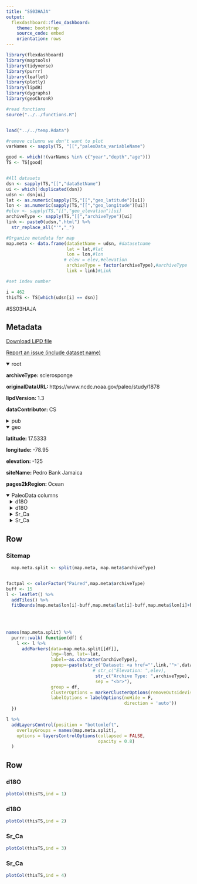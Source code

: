 ```yaml
---
title: "SS03HAJA"
output: 
  flexdashboard::flex_dashboard:
    theme: bootstrap
    source_code: embed
    orientation: rows
---
```


```r
library(flexdashboard)
library(maptools)
library(tidyverse)
library(purrr)
library(leaflet)
library(plotly)
library(lipdR)
library(dygraphs)
library(geoChronR)

#read functions
source("../../functions.R")


load("../../temp.Rdata")

#remove columns we don't want to plot
varNames <- sapply(TS, "[[","paleoData_variableName")

good <- which(!(varNames %in% c("year","depth","age")))
TS <- TS[good]


#All datasets
dsn <- sapply(TS,"[[","dataSetName")
ui <- which(!duplicated(dsn))
udsn <- dsn[ui]
lat <- as.numeric(sapply(TS,"[[","geo_latitude")[ui])
lon <- as.numeric(sapply(TS,"[[","geo_longitude")[ui])
#elev <- sapply(TS,"[[","geo_elevation")[ui]
archiveType <- sapply(TS,"[[","archiveType")[ui]
link <- paste0(udsn,".html") %>% 
  str_replace_all("'","_")

#Organize metadata for map
map.meta <- data.frame(dataSetName = udsn, #datasetname
                       lat = lat,#lat
                       lon = lon,#lon
                      # elev = elev,#elevation
                       archiveType = factor(archiveType),#archiveType
                       link = link)#Link

#set index number

i = 462
thisTS <- TS[which(udsn[i] == dsn)]
```
#SS03HAJA

Metadata {.sidebar}
-------------------------------------
[Download LiPD file](SS03HAJA.lpd)
            

[Report an issue (include dataset name)](https://github.com/nickmckay/LiPDverse/issues)

<details open style="margin-left: 0px">
<summary>root</summary>
<p style="margin-left: 0px"><strong>archiveType: </strong>sclerosponge
<p style="margin-left: 0px"><strong>originalDataURL: </strong>https://www.ncdc.noaa.gov/paleo/study/1878
<p style="margin-left: 0px"><strong>lipdVersion: </strong>1.3
<p style="margin-left: 0px"><strong>dataContributor: </strong>CS
</details>
<details>
<summary>pub</summary>
<details style="margin-left: 10px">
<summary>pub1</summary>
<p style="margin-left: 10px"><strong>author: </strong>Haase-Schramm, Alexandra , Bohm, Florian , Eisenhauer, Anton , Dullo, Wolf-Christian , Joachimski, Michael M. , Hansen, Bent , Reitner, Joachim
<p style="margin-left: 10px"><strong>citeKey: </strong>haase2003sr
<p style="margin-left: 10px"><strong>journal: </strong>Paleoceanography
<p style="margin-left: 10px"><strong>volume: </strong>18
<p style="margin-left: 10px"><strong>pages: </strong>n/a-n/a
<p style="margin-left: 10px"><strong>pubYear: </strong>2003
<p style="margin-left: 10px"><strong>title: </strong>Sr/Ca ratios and oxygen isotopes from sclerosponges: Temperature history of the Caribbean mixed layer and thermocline during the Little Ice Age
<p style="margin-left: 10px"><strong>DOI: </strong>10.1029/2002PA000830
</details>
<details style="margin-left: 10px">
<summary>pub2</summary>
<p style="margin-left: 10px"><strong>author: </strong>Haase-Schramm, A.
<p style="margin-left: 10px"><strong>title: </strong>Ocean2kHR-AtlanticPedroBankHaaseSchramm2003
</details>
<details style="margin-left: 10px">
<summary>pub3</summary>
<p style="margin-left: 10px"><strong>author: </strong>Haase-Schramm, A.
<p style="margin-left: 10px"><strong>citeKey: </strong>haase2003ocean2khrDataCitation
<p style="margin-left: 10px"><strong>title: </strong>Ocean2kHR-AtlanticPedroBankHaaseSchramm2003
</details>
</details>
<details open style="margin-left: 0px">
<summary>geo</summary>
<p style="margin-left: 0px"><strong>latitude: </strong>17.5333
<p style="margin-left: 0px"><strong>longitude: </strong>-78.95
<p style="margin-left: 0px"><strong>elevation: </strong>-125
<p style="margin-left: 0px"><strong>siteName: </strong>Pedro Bank Jamaica
<p style="margin-left: 0px"><strong>pages2kRegion: </strong>Ocean
</details>
<details open>
<summary>PaleoData columns</summary>
<details style="margin-left: 10px">
<summary>d18O</summary>
<p style="margin-left: 10px"><strong>TSid: </strong>Ocean2kHR_126
<p style="margin-left: 10px"><strong>variableName: </strong>d18O
<p style="margin-left: 10px"><strong>units: </strong>permil
<p style="margin-left: 10px"><strong>description: </strong>d18O of carbonate
<p style="margin-left: 10px"><strong>useInGlobalTemperatureAnalysis: </strong>TRUE
<details>
<summary>interpretation</summary>
<details style="margin-left: 20px">
<summary>1</summary>
<p style="margin-left: 20px"><strong>basis: </strong>We conclude that, together with variations in seawater d18O, the pH effect on d18O of carbonates can obscure the temperature signal in the sponge d18O record sufficiently to explain the divergent trends of the Sr/Ca and the oxygen isotope records. These results indicate that for temperature reconstructions using C. nicholsoni skeletons, Sr/Ca is a more robust proxy than d18O.
<p style="margin-left: 20px"><strong>interpDirection: </strong>decrease
<p style="margin-left: 20px"><strong>scope: </strong>climate
<p style="margin-left: 20px"><strong>seasonality: </strong>-12 -11 -10 -9 -8 1 2 3 4 5 6 7
<p style="margin-left: 20px"><strong>variable: </strong>temperature and salinity
<p style="margin-left: 20px"><strong>variableDetail: </strong>20 mbsl
</details>
<details style="margin-left: 20px">
<summary>2</summary>
<p style="margin-left: 20px"><strong>basis: </strong>Temperature equation of Bohm et al. [2000].
<p style="margin-left: 20px"><strong>direction: </strong>decrease
<p style="margin-left: 20px"><strong>equilibriumEvidence: </strong>The observation that sponges precipitate aragonite in chemical and isotopic equilibrium indicates that the composition of the precipitating fluid is hardly influenced by the sponge metabolism. Thus pH changes in the ambient seawater may be directly monitored by the d18O record of the sponge aragonite. This hypothesis is supported by the boron isotopic composition of sponge skeletons, which indicates mineralization under seawater pH conditions [Bo�hm et al., 2000b].
<p style="margin-left: 20px"><strong>inferredMaterial: </strong>seawater
<p style="margin-left: 20px"><strong>integrationTime: </strong>2to6
<p style="margin-left: 20px"><strong>integrationTimeBasis: </strong>For U-Th analysis, 0.3 to 1g of sponge material was drilled along visible growth layers. The sample size was chosen so that the width and depth of the sampling groove was equivalent to a period of about 20 years, given a growth rate on the order of 0.2 mm/a. 11 samples were anayzed for U-Th. The external reproducibility of the U/Th dating results was determined as about �20 years (2sem) by five replicate analyses of sample Ce96-40 and confirmed by analysis of three closely spaced sample pairs (Ce96-45/51, Ce96-170/172, Ce96-123/40). For one sample pair (Ce96-184/186) U/Th ages could not be confirmed within external reproducibility. As the age data of this specimen deviate significantly from a linear growth curve, we fitted a third order polynomial to the U/Th ages.
<p style="margin-left: 20px"><strong>integrationTimeUncertainty: </strong>1-92 years
<p style="margin-left: 20px"><strong>integrationTimeUncertaintyType: </strong>U-Th dating uncertainty
<p style="margin-left: 20px"><strong>integrationTimeUnits: </strong>year
<p style="margin-left: 20px"><strong>mathematicalRelation: </strong>linear
<p style="margin-left: 20px"><strong>rank: </strong>1
<p style="margin-left: 20px"><strong>scope: </strong>isotope
<p style="margin-left: 20px"><strong>variable: </strong>Temperature_water
</details>
<details style="margin-left: 20px">
<summary>3</summary>
<p style="margin-left: 20px"><strong>basis: </strong>The d18Owater salinity relation in the Caribbean is on the order of 0.2 to 0.3%/psu [Ru�hlemann et al., 1999; Watanabe et al., 2001].
<p style="margin-left: 20px"><strong>equilibriumEvidence: </strong>The observation that sponges precipitate aragonite in chemical and isotopic equilibrium indicates that the composition of the precipitating fluid is hardly influenced by the sponge metabolism. Thus pH changes in the ambient seawater may be directly monitored by the d18O record of the sponge aragonite. This hypothesis is supported by the boron isotopic composition of sponge skeletons, which indicates mineralization under seawater pH conditions [Bo�hm et al., 2000b].
<p style="margin-left: 20px"><strong>inferredMaterial: </strong>seawater
<p style="margin-left: 20px"><strong>integrationTime: </strong>6-Feb
<p style="margin-left: 20px"><strong>integrationTimeBasis: </strong>For U-Th analysis, 0.3 to 1g of sponge material was drilled along visible growth layers. The sample size was chosen so that the width and depth of the sampling groove was equivalent to a period of about 20 years, given a growth rate on the order of 0.2 mm/a. 11 samples were anayzed for U-Th. The external reproducibility of the U/Th dating results was determined as about �20 years (2sem) by five replicate analyses of sample Ce96-40 and confirmed by analysis of three closely spaced sample pairs (Ce96-45/51, Ce96-170/172, Ce96-123/40). For one sample pair (Ce96-184/186) U/Th ages could not be confirmed within external reproducibility. As the age data of this specimen deviate significantly from a linear growth curve, we fitted a third order polynomial to the U/Th ages.
<p style="margin-left: 20px"><strong>integrationTimeUncertainty: </strong>1-92 years
<p style="margin-left: 20px"><strong>integrationTimeUncertaintyType: </strong>U-Th dating uncertainty
<p style="margin-left: 20px"><strong>integrationTimeUnits: </strong>year
<p style="margin-left: 20px"><strong>mathematicalRelation: </strong>linear
<p style="margin-left: 20px"><strong>rank: </strong>2
<p style="margin-left: 20px"><strong>scope: </strong>isotope
<p style="margin-left: 20px"><strong>variable: </strong>salinity_seawater
</details>
</details>
</details>
<details style="margin-left: 10px">
<summary>d18O</summary>
<p style="margin-left: 10px"><strong>TSid: </strong>Ocean2kHR_128
<p style="margin-left: 10px"><strong>variableName: </strong>d18O
<p style="margin-left: 10px"><strong>units: </strong>permil
<p style="margin-left: 10px"><strong>description: </strong>d18O of carbonate
<p style="margin-left: 10px"><strong>useInGlobalTemperatureAnalysis: </strong>TRUE
<details>
<summary>interpretation</summary>
<details style="margin-left: 20px">
<summary>1</summary>
<p style="margin-left: 20px"><strong>basis: </strong>d18O calibration to T assuming constant d18Ow
<p style="margin-left: 20px"><strong>interpDirection: </strong>decrease
<p style="margin-left: 20px"><strong>scope: </strong>climate
<p style="margin-left: 20px"><strong>seasonality: </strong>-12 -11 -10 -9 -8 1 2 3 4 5 6 7
<p style="margin-left: 20px"><strong>variable: </strong>temperature and salinity
<p style="margin-left: 20px"><strong>variableDetail: </strong>125 mbsl
</details>
<details style="margin-left: 20px">
<summary>2</summary>
<p style="margin-left: 20px"><strong>basis: </strong>Temperature equation of Bohm et al. [2000].
<p style="margin-left: 20px"><strong>direction: </strong>decrease
<p style="margin-left: 20px"><strong>equilibriumEvidence: </strong>The observation that sponges precipitate aragonite in chemical and  isotopic equilibrium indicates that the composition of the precipitating  fluid is hardly influenced by the sponge metabolism. Thus pH changes in the ambient seawater may be directly monitored by the d18O record of the sponge aragonite. This hypothesis is supported by the boron isotopic composition of sponge skeletons, which indicates mineralization under seawater pH conditions [Bo�hm et al., 2000b].
<p style="margin-left: 20px"><strong>inferredMaterial: </strong>seawater
<p style="margin-left: 20px"><strong>integrationTime: </strong>2to6
<p style="margin-left: 20px"><strong>integrationTimeBasis: </strong>For U-Th analysis, 0.3 to 1g of sponge material was drilled along visible growth layers. The sample size was chosen so that the width and depth of the sampling groove was equivalent to a period of about 20 years, given a growth rate on the order of 0.2 mm/a. 4 samples were anayzed for U-Th. 10 samples for radiocarbon analysis were removed. They compared D14C data with a D14C curve measured on a Florida surface water coral [Druffel, 1989]. The fit was constrained by assuming that the growth rate was constant in the relevant part of the sponge skeleton. They further assume that the timing of the radiocarbon increase at 125 mbsl was similar to surface waters in that region because the amplitude of change in D14C is similar to the surface water change. For specimen Pb19 a mean growth rate of 0.19 mm/a was calculated from the slope of a linear fit to the dated tie points. A lifespan from about 1400 A.D. to 1996 A.D. was determined by extrapolating the mean growth rate to the base of the skeleton. The U/Th chronology is independently confirmed by the correct localization of the nuclear weapon test radiocarbon increase at a depth of about 5.9 mm below the surface of the skeleton (Figure 6, Table 2). Further independent support for the reliability of our chronologies is provided from the fit of d13C data of the investigated sponge skeletons and atmospheric CO2 records [Bo�hm et al., 2002].
<p style="margin-left: 20px"><strong>integrationTimeUncertainty: </strong>1-25 years
<p style="margin-left: 20px"><strong>integrationTimeUncertaintyType: </strong>U-Th dating uncertainty
<p style="margin-left: 20px"><strong>integrationTimeUnits: </strong>year
<p style="margin-left: 20px"><strong>mathematicalRelation: </strong>linear
<p style="margin-left: 20px"><strong>rank: </strong>1
<p style="margin-left: 20px"><strong>scope: </strong>isotope
<p style="margin-left: 20px"><strong>variable: </strong>Temperature_water
</details>
<details style="margin-left: 20px">
<summary>3</summary>
<p style="margin-left: 20px"><strong>basis: </strong>The d18Owater salinity relation in the Caribbean is on the order of 0.2 to 0.3%/psu [Ru�hlemann et al., 1999; Watanabe et al., 2001].
<p style="margin-left: 20px"><strong>equilibriumEvidence: </strong>The observation that sponges precipitate aragonite in chemical and  isotopic equilibrium indicates that the composition of the precipitating  fluid is hardly influenced by the sponge metabolism. Thus pH changes in the ambient seawater may be directly monitored by the d18O record of the sponge aragonite. This hypothesis is supported by the boron isotopic composition of sponge skeletons, which indicates mineralization under seawater pH conditions [Bo�hm et al., 2000b].
<p style="margin-left: 20px"><strong>inferredMaterial: </strong>seawater
<p style="margin-left: 20px"><strong>integrationTime: </strong>6-Feb
<p style="margin-left: 20px"><strong>integrationTimeBasis: </strong>For U-Th analysis, 0.3 to 1g of sponge material was drilled along visible growth layers. The sample size was chosen so that the width and depth of the sampling groove was equivalent to a period of about 20 years, given a growth rate on the order of 0.2 mm/a. 4 samples were anayzed for U-Th. 10 samples for radiocarbon analysis were removed. They compared D14C data with a D14C curve measured on a Florida surface water coral [Druffel, 1989]. The fit was constrained by assuming that the growth rate was constant in the relevant part of the sponge skeleton. They further assume that the timing of the radiocarbon increase at 125 mbsl was similar to surface waters in that region because the amplitude of change in D14C is similar to the surface water change. For specimen Pb19 a mean growth rate of 0.19 mm/a was calculated from the slope of a linear fit to the dated tie points. A lifespan from about 1400 A.D. to 1996 A.D. was determined by extrapolating the mean growth rate to the base of the skeleton. The U/Th chronology is independently confirmed by the correct localization of the nuclear weapon test radiocarbon increase at a depth of about 5.9 mm below the surface of the skeleton (Figure 6, Table 2). Further independent support for the reliability of our chronologies is provided from the fit of d13C data of the investigated sponge skeletons and atmospheric CO2 records [Bo�hm et al., 2002].
<p style="margin-left: 20px"><strong>integrationTimeUncertainty: </strong>1-25 years
<p style="margin-left: 20px"><strong>integrationTimeUncertaintyType: </strong>U-Th dating uncertainty
<p style="margin-left: 20px"><strong>integrationTimeUnits: </strong>year
<p style="margin-left: 20px"><strong>mathematicalRelation: </strong>linear
<p style="margin-left: 20px"><strong>rank: </strong>2
<p style="margin-left: 20px"><strong>scope: </strong>isotope
<p style="margin-left: 20px"><strong>variable: </strong>salinity_seawater
</details>
</details>
</details>
<details style="margin-left: 10px">
<summary>Sr_Ca</summary>
<p style="margin-left: 10px"><strong>TSid: </strong>Ocean2kHR_127
<p style="margin-left: 10px"><strong>variableName: </strong>Sr_Ca
<p style="margin-left: 10px"><strong>units: </strong>mmol/mol
<p style="margin-left: 10px"><strong>useInGlobalTemperatureAnalysis: </strong>TRUE
<details>
<summary>interpretation</summary>
<details style="margin-left: 20px">
<summary>1</summary>
<p style="margin-left: 20px"><strong>basis: </strong>lower limit of 95% ci of difference in Sr/Ca between -20 and -125m, divided by difference in observed T at those depths.
<p style="margin-left: 20px"><strong>interpDirection: </strong>decrease
<p style="margin-left: 20px"><strong>scope: </strong>climate
<p style="margin-left: 20px"><strong>seasonality: </strong>-12 -11 -10 -9 -8 1 2 3 4 5 6 7
<p style="margin-left: 20px"><strong>variable: </strong>temperature
<p style="margin-left: 20px"><strong>variableDetail: </strong>sea_surface
</details>
<details style="margin-left: 20px">
<summary>2</summary>
<p style="margin-left: 20px"><strong>inferredMaterial: </strong>seawater
<p style="margin-left: 20px"><strong>scope: </strong>isotope
</details>
</details>
</details>
<details style="margin-left: 10px">
<summary>Sr_Ca</summary>
<p style="margin-left: 10px"><strong>TSid: </strong>Ocean2kHR_129
<p style="margin-left: 10px"><strong>variableName: </strong>Sr_Ca
<p style="margin-left: 10px"><strong>units: </strong>mmol/mol
<p style="margin-left: 10px"><strong>description: </strong>carbonate
<p style="margin-left: 10px"><strong>useInGlobalTemperatureAnalysis: </strong>TRUE
<details>
<summary>interpretation</summary>
<details style="margin-left: 20px">
<summary>1</summary>
<p style="margin-left: 20px"><strong>basis: </strong>lower limit of 95% ci of difference in Sr/Ca between -20 and -125m, divided by difference in observed T at those depths.
<p style="margin-left: 20px"><strong>interpDirection: </strong>decrease
<p style="margin-left: 20px"><strong>scope: </strong>climate
<p style="margin-left: 20px"><strong>seasonality: </strong>-12 -11 -10 -9 -8 1 2 3 4 5 6 7
<p style="margin-left: 20px"><strong>variable: </strong>temperature
<p style="margin-left: 20px"><strong>variableDetail: </strong>sea_surface
</details>
<details style="margin-left: 20px">
<summary>2</summary>
<p style="margin-left: 20px"><strong>inferredMaterial: </strong>seawater
<p style="margin-left: 20px"><strong>scope: </strong>isotope
</details>
</details>
</details>

Row
-----------------------------------------------------------------------

### Sitemap

```r
  map.meta.split <- split(map.meta, map.meta$archiveType)


factpal <- colorFactor("Paired",map.meta$archiveType)
buff <- 15
l <- leaflet() %>% 
  addTiles() %>% 
  fitBounds(map.meta$lon[i]-buff,map.meta$lat[i]-buff,map.meta$lon[i]+buff,map.meta$lat[i]+buff)
  

  
  
names(map.meta.split) %>%
  purrr::walk( function(df) {
    l <<- l %>%
      addMarkers(data=map.meta.split[[df]],
                 lng=~lon, lat=~lat,
                 label=~as.character(archiveType),
                 popup=~paste(str_c('Dataset: <a href="',link,'">',dataSetName,'</a>'),
                                 # str_c("Elevation: ",elev),
                                  str_c("Archive Type: ",archiveType),
                                  sep = "<br>"),
                 group = df,
                 clusterOptions = markerClusterOptions(removeOutsideVisibleBounds = F),
                 labelOptions = labelOptions(noHide = F,
                                             direction = 'auto'))
  })

l %>%
  addLayersControl(position = "bottomleft",
    overlayGroups = names(map.meta.split),
    options = layersControlOptions(collapsed = FALSE,
                                   opacity = 0.8)
  )
```

Row {.tabset .tabset-fade}
-----------------------------------------------------------------------

### d18O
```r
plotCol(thisTS,ind = 1)
```

### d18O
```r
plotCol(thisTS,ind = 2)
```

### Sr_Ca
```r
plotCol(thisTS,ind = 3)
```

### Sr_Ca
```r
plotCol(thisTS,ind = 4)
```
